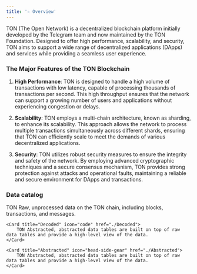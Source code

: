 ```yaml
---
title: '☆ Overview'
---
```


TON (The Open Network) is a decentralized blockchain platform initially developed by the Telegram team and now maintained by the TON Foundation. Designed to offer high performance, scalability, and security, TON aims to support a wide range of decentralized applications (DApps) and services while providing a seamless user experience.
### The Major Features of the TON Blockchain

1. **High Performance**: TON is designed to handle a high volume of transactions with low latency, capable of processing thousands of transactions per second. This high throughput ensures that the network can support a growing number of users and applications without experiencing congestion or delays.

2. **Scalability**: TON employs a multi-chain architecture, known as sharding, to enhance its scalability. This approach allows the network to process multiple transactions simultaneously across different shards, ensuring that TON can efficiently scale to meet the demands of various decentralized applications.

3. **Security**: TON utilizes robust security measures to ensure the integrity and safety of the network. By employing advanced cryptographic techniques and a secure consensus mechanism, TON provides strong protection against attacks and operational faults, maintaining a reliable and secure environment for DApps and transactions.
### Data catalog

<CardGroup cols={3}>
    <Card title="Raw" icon="binary" href="./Raw">
        TON Raw, unprocessed data on the TON chain, including blocks, transactions, and messages.
    </Card>

    <Card title="Decoded" icon="code" href="./Decoded">
        TON Abstracted, abstracted data tables are built on top of raw data tables and provide a high-level view of the data.
    </Card>

    <Card title="Abstracted" icon="head-side-gear" href="./Abstracted">
        TON Abstracted, abstracted data tables are built on top of raw data tables and provide a high-level view of the data.
    </Card>
</CardGroup>